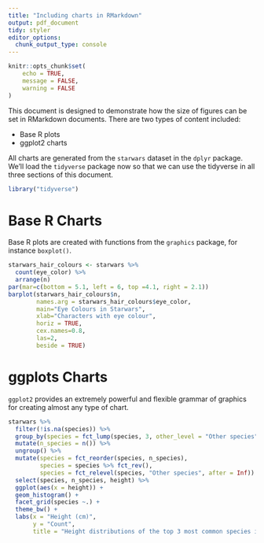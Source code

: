 ```yaml
---
title: "Including charts in RMarkdown"
output: pdf_document
tidy: styler
editor_options: 
  chunk_output_type: console
---
```


```r
knitr::opts_chunk$set(
	echo = TRUE,
	message = FALSE,
	warning = FALSE
)
```

This document is designed to demonstrate how the size of figures can be set in RMarkdown documents. There are two types of content included:

- Base R plots
- ggplot2 charts

All charts are generated from the `starwars` dataset in the `dplyr` package. We'll load the `tidyverse` package now so that we can use the tidyverse in all three sections of this document.

```r
library("tidyverse")
```

# Base R Charts

Base R plots are created with functions from the `graphics` package, for instance `boxplot()`.

```r
starwars_hair_colours <- starwars %>%
  count(eye_color) %>%
  arrange(n)
par(mar=c(bottom = 5.1, left = 6, top =4.1, right = 2.1))
barplot(starwars_hair_colours$n,
        names.arg = starwars_hair_colours$eye_color,
        main="Eye Colours in Starwars", 
        xlab="Characters with eye colour",
        horiz = TRUE,
        cex.names=0.8,
        las=2,
        beside = TRUE)
```

# ggplots Charts

`ggplot2` provides an extremely powerful and flexible grammar of graphics for creating almost any type of chart.

```r
starwars %>%
  filter(!is.na(species)) %>%
  group_by(species = fct_lump(species, 3, other_level = "Other species")) %>%
  mutate(n_species = n()) %>%
  ungroup() %>%
  mutate(species = fct_reorder(species, n_species),
         species = species %>% fct_rev(),
         species = fct_relevel(species, "Other species", after = Inf)) %>%
  select(species, n_species, height) %>%
  ggplot(aes(x = height)) +
  geom_histogram() +
  facet_grid(species ~.) +
  theme_bw() +
  labs(x = "Height (cm)",
       y = "Count",
       title = "Height distributions of the top 3 most common species in Starwars")
```

